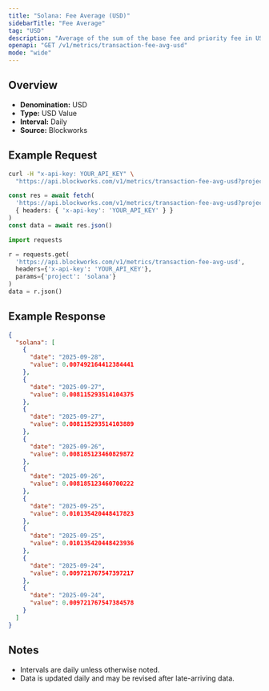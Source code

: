 ```yaml
---
title: "Solana: Fee Average (USD)"
sidebarTitle: "Fee Average"
tag: "USD"
description: "Average of the sum of the base fee and priority fee in USD that day"
openapi: "GET /v1/metrics/transaction-fee-avg-usd"
mode: "wide"
---
```


## Overview

- **Denomination:** USD
- **Type:** USD Value
- **Interval:** Daily
- **Source:** Blockworks

## Example Request

<CodeGroup>

```bash cURL
curl -H "x-api-key: YOUR_API_KEY" \
  "https://api.blockworks.com/v1/metrics/transaction-fee-avg-usd?project=solana"
```

```typescript TypeScript
const res = await fetch(
  'https://api.blockworks.com/v1/metrics/transaction-fee-avg-usd?project=solana',
  { headers: { 'x-api-key': 'YOUR_API_KEY' } }
)
const data = await res.json()
```

```python Python
import requests

r = requests.get(
  'https://api.blockworks.com/v1/metrics/transaction-fee-avg-usd',
  headers={'x-api-key': 'YOUR_API_KEY'},
  params={'project': 'solana'}
)
data = r.json()
```

</CodeGroup>

## Example Response

```json
{
  "solana": [
    {
      "date": "2025-09-28",
      "value": 0.007492164412384441
    },
    {
      "date": "2025-09-27",
      "value": 0.008115293514104375
    },
    {
      "date": "2025-09-27",
      "value": 0.008115293514103889
    },
    {
      "date": "2025-09-26",
      "value": 0.008185123460829872
    },
    {
      "date": "2025-09-26",
      "value": 0.008185123460700222
    },
    {
      "date": "2025-09-25",
      "value": 0.010135420448417823
    },
    {
      "date": "2025-09-25",
      "value": 0.010135420448423936
    },
    {
      "date": "2025-09-24",
      "value": 0.009721767547397217
    },
    {
      "date": "2025-09-24",
      "value": 0.009721767547384578
    }
  ]
}
```

## Notes
- Intervals are daily unless otherwise noted.
- Data is updated daily and may be revised after late-arriving data.